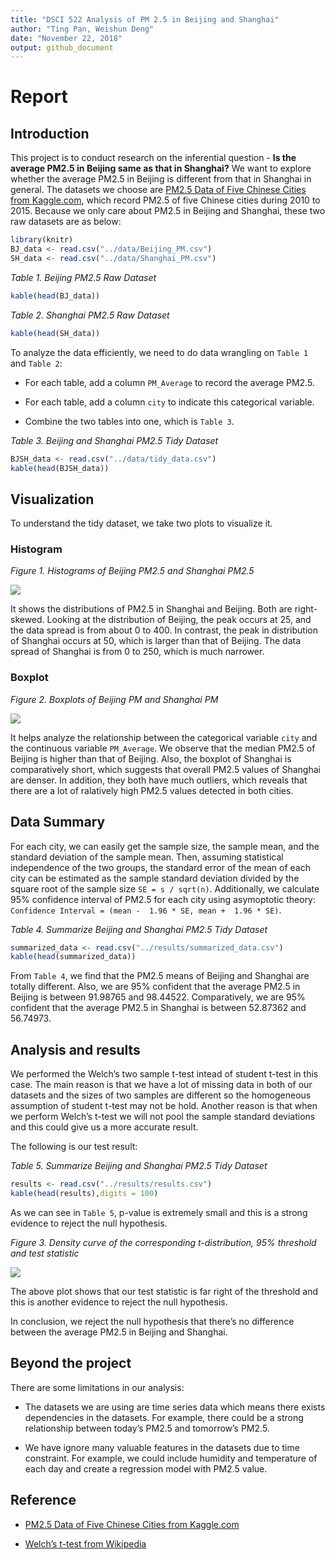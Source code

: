```yaml
---
title: "DSCI 522 Analysis of PM 2.5 in Beijing and Shanghai"
author: "Ting Pan, Weishun Deng"
date: "November 22, 2018"
output: github_document
---
```

# Report

## Introduction
This project is to conduct research on the inferential question - **Is the average PM2.5 in Beijing same as that in Shanghai?** We want to explore whether the average PM2.5 in Beijing is different from that in Shanghai in general. The datasets we choose are [PM2.5 Data of Five Chinese Cities from Kaggle.com](https://www.kaggle.com/uciml/pm25-data-for-five-chinese-cities), which record PM2.5 of five Chinese cities during 2010 to 2015. Because we only care about PM2.5 in Beijing and Shanghai, these two raw datasets are as below:

```r
library(knitr)
BJ_data <- read.csv("../data/Beijing_PM.csv")
SH_data <- read.csv("../data/Shanghai_PM.csv")
```

*Table 1. Beijing PM2.5 Raw Dataset*
```r
kable(head(BJ_data))
```


*Table 2. Shanghai PM2.5 Raw Dataset*
```r
kable(head(SH_data))
```

To analyze the data efficiently, we need to do data wrangling on `Table 1` and `Table 2`:

* For each table, add a column `PM_Average` to record the average PM2.5.

* For each table, add a column `city` to indicate this categorical variable.

* Combine the two tables into one, which is `Table 3`.

*Table 3. Beijing and Shanghai PM2.5 Tidy Dataset*

```r
BJSH_data <- read.csv("../data/tidy_data.csv")
kable(head(BJSH_data))
```



## Visualization

To understand the tidy dataset, we take two plots to visualize it.

### Histogram

*Figure 1. Histograms of Beijing PM2.5 and Shanghai PM2.5*

![](../results/histogram.png)

It shows the distributions of PM2.5 in Shanghai and Beijing. Both are right-skewed. Looking at the distribution of Beijing, the peak occurs at 25, and the data spread is from about 0 to 400. In contrast, the peak in distribution of Shanghai occurs at 50, which is larger than that of Beijing. The data spread of Shanghai is from 0 to 250, which is much narrower.

### Boxplot

*Figure 2. Boxplots of Beijing PM and Shanghai PM*

![](../results/boxplot.png)

It helps analyze the relationship between the categorical variable `city` and the continuous variable `PM_Average`. We observe that the median PM2.5 of Beijing is higher than that of Beijing. Also, the boxplot of Shanghai is comparatively short, which suggests that overall PM2.5 values of Shanghai are denser. In addition, they both have much outliers, which reveals that there are a lot of ralatively high PM2.5 values detected in both cities.

## Data Summary

For each city, we can easily get the sample size, the sample mean, and the standard deviation of the sample mean. Then, assuming statistical independence of the two groups, the standard error of the mean of each city can be estimated as the sample standard deviation divided by the square root of the sample size `SE = s / sqrt(n)`. Additionally, we calculate 95% confidence interval of PM2.5 for each city using asymoptotic theory: `Confidence Interval = (mean -  1.96 * SE, mean +  1.96 * SE)`.

*Table 4. Summarize Beijing and Shanghai PM2.5 Tidy Dataset*

```r
summarized_data <- read.csv("../results/summarized_data.csv")
kable(head(summarized_data))
```

From `Table 4`, we find that the PM2.5 means of Beijing and Shanghai are totally different. Also, we are 95% confident that the average PM2.5 in Beijing is between 91.98765 and 98.44522. Comparatively, we are 95% confident that the average PM2.5 in Shanghai is between 52.87362 and 56.74973.

## Analysis and results

We performed the Welch's two sample t-test intead of student t-test in this case. The main reason is that we have a lot of missing data in both of our datasets and the sizes of two samples are different so the homogeneous assumption of student t-test may not be hold. Another reason is that when we perform Welch's t-test we will not pool the sample standard deviations and this could give us a more accurate result.

The following is our test result:

*Table 5. Summarize Beijing and Shanghai PM2.5 Tidy Dataset*

```r
results <- read.csv("../results/results.csv")
kable(head(results),digits = 100)
```

As we can see in `Table 5`, p-value is extremely small and this is a strong evidence to reject the null hypothesis.

*Figure 3. Density curve of the corresponding t-distribution, 95% threshold and test statistic*

![](../results/testplot.png)

The above plot shows that our test statistic is far right of the threshold and this is another evidence to reject the null hypothesis.

In conclusion, we reject the null hypothesis that there's no difference between the average PM2.5 in Beijing and Shanghai. 

## Beyond the project

There are some limitations in our analysis:

  - The datasets we are using are time series data which means there exists dependencies in the datasets. For example, there could be a strong relationship between today's PM2.5 and tomorrow's PM2.5.
  
  - We have ignore many valuable features in the datasets due to time constraint. For example, we could include humidity and temperature of each day and create a regression model with PM2.5 value.


## Reference

- [PM2.5 Data of Five Chinese Cities from Kaggle.com](https://www.kaggle.com/uciml/pm25-data-for-five-chinese-cities)

- [Welch's t-test from Wikipedia](https://en.wikipedia.org/wiki/Welch%27s_t-test)
